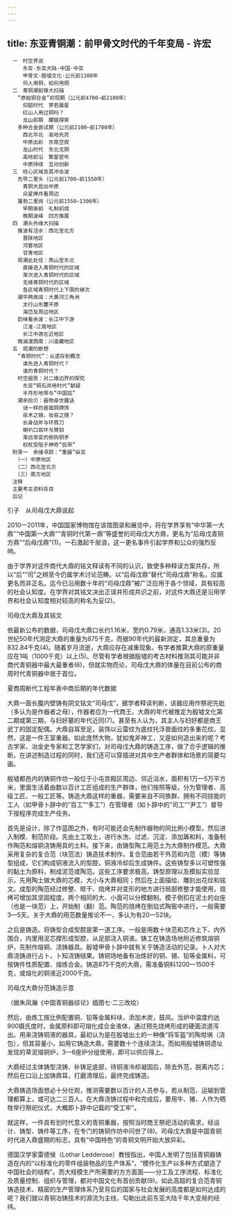 ```yaml
---
---
---
```

title: 东亚青铜潮：前甲骨文时代的千年变局 - 许宏
---


```
　一　时空界说
　　　东亚·东亚大陆·中国·中亚
　　　甲骨文·殷墟文化·公元前1300年
　　　何人用铜，如何用铜
　二　青铜潮前锋大扫描
　　“原始铜合金”初现期（公元前4700—前2100年）
　　　仰韶时代　寥若晨星
　　　红山人用过铜吗？
　　　龙山前期　朦胧探索
　　多种合金尝试期（公元前2100—前1700年）
　　　西北华北　高地先亮
　　　中原出彩　东南空寂
　　　龙山时代　东北无铜
　　　高地前沿　繁星密布
　　　中原持续　互动创新
　三　核心区域及其冲击波
　　先导二里头（公元前1700—前1550年）
　　　青铜大邑出中原
　　　众星捧月看周边
　　蓬勃二里岗（公元前1550—1300年）
　　　早期承前　礼制初成
　　　晚期波峰　四方推展
　四　潮头外缘大扫描
　　推波有活水：西北至北方
　　　晋陕地区
　　　河套地区
　　　甘青地区
　　观潮此处佳：燕山至东北
　　　直接进入青铜时代的区域
　　　渐次进入青铜时代的区域
　　　无缘青铜时代的区域
　　　各区域青铜时代上下限的梯次
　　潮平两岸阔：大黄河三角洲
　　　太行山东麓平原
　　　海岱及周边地区
　　韵味看余波：长江中下游
　　　江淮-江南地区
　　　长江中游左近地区
　　微澜漫西南：川渝藏地区
　五　观潮的断想
　　“青铜时代”：从遗存到概念
　　　谁先进入青铜时代？
　　　谁的青铜时代？
　　时空遐思：对二维边界的探究
　　　东亚“铜石并用时代”献疑
　　　半月形地带与“中国弧”
　　潮余拾贝：器物身世趣话
　　　谜一样的兽面铜牌饰
　　　巫术之镜，妆容之镜？
　　　长身战斧与环首刀
　　　喇叭口耳环与臂钏
　　　渐远渐变的倒钩铜矛
　　　权杖受阻于神奇“弧带”
　附录一　余绪寻踪：“重器”纵览
　　（一）中原地区
　　（二）西北至北方
　　（三）南方地区
　注释
　主要考古资料存目
　后记
```






引子　从司母戊大鼎说起


2010—2011年，中国国家博物馆在该馆图录和展览中，将在学界享有“中华第一大鼎”“中国第一大鼎”“青铜时代第一鼎”等盛誉的司母戊大方鼎，更名为“后母戊青铜方鼎”“后母戊鼎”(1)。一石激起千层浪，这一更名事件引起学界和公众的强烈反响。

由于学界对这件商代大鼎的铭文释读有不同的认识，致使多种释读方案共存，所以“后”“司”之辨至今仍属学术讨论范畴。以“后母戊鼎”替代“司母戊鼎”称名，应属更名而非正名。迄今已沿用数十年的“司母戊鼎”被广泛应用于各个领域，具有较高的社会认知度。在学界对其铭文决出正误并形成共识之前，对这件大鼎还是沿用学界和社会认知度相对较高的称名为妥(2)。

司母戊大鼎及其铭文



依最新公布的数据，司母戊大鼎口长约1.16米，宽约0.79米，通高1.33米(3)。20世纪50年代测定大鼎的重量为875千克，而据90年代的最新测定，其总重量为832.84千克(4)。随着岁月流逝，大鼎应存在减重现象。有学者推算大鼎的原重量应在1吨（1000千克）以上(5)。尽管有学者根据殷墟的考古材料推测其可能并非商代青铜器中最大最重者(6)，但就实物而论，司母戊大鼎的体量在目前公布的商周时代青铜器中居于首位。

夏商周断代工程年表中商后期的年代数据



大鼎一面长腹内壁铸有阴文铭文“司母戊”，据学者释读判断，该器应用作祭祀先妣（多认为是作器者之母），作器者应为一代商王。大鼎的年代被推定为殷墟文化第二期或第三期，与妇好墓的年代近同(7)。甚至有人认为，其主人与妇好都是商王武丁的固定配偶。大鼎自耳至足，装饰以云雷纹为底纹托浮兽面纹的多重花纹。显然，这是一件王室重器。如此庞然大物，犹如鬼斧神工，又是如何造出来的呢？考古学家、冶金史专家和工艺学家们，对司母戊大鼎的铸造工序，做了合乎逻辑的推断。在讲述制造过程的同时，我们还可以穿插进对其中生产者群体和场景的简要勾画。

殷墟都邑内的铸铜作坊一般位于小屯宫殿区周边、邻近洹水，面积有1万—5万平方米，里面生活着由数以百计工匠组成的生产群体，他们按照等级，分为管理者、高级工匠、一般工匠等。铸造大鼎这样的重器，需要来自不同族群、拥有不同技能的工人（如甲骨卜辞中的“百工”“多工”）在管理者（如卜辞中的“司工”“尹工”）督导下按程序完成生产任务。

首先是设计，除了作蓝图之外，有时可能还会先制作器物的同比例小模型。然后进入制模、制范阶段。先由土工取土，进行水洗、过滤、沉淀、添加羼和料，准备制作陶范和熔铜浇铸用具的土料。接下来，由铸型陶工用范土为大鼎制作模范。大鼎采用复杂的复合范（块范法）铸造技术制作。复合范由若干外范和内范（模）等铸型组成，它们构成铜液流入的型腔，铜液冷却后生成铸件。这些铸型多以可塑性强的黏土为原料，制成泥范或陶范。这些工序要求极高。铸型原理以及模拟实验显示，先用陶土做大鼎的芯模，大小与大鼎相同；然后在上面描绘、雕刻出花纹和铭文。成型的陶范经过修整、晾干、焙烤并对变形的地方进行局部修整才能使用，焙烤可增加其坚固程度。两个相同的大、小面可以分模翻制。模子倒扣在泥土的台座（也是一块范）上，开始制（翻）范。陶范的焙烤在倒焰式陶窑中进行，一般需要3—5天。关于大鼎的用范数量推论不一，多认为有20—52块。

之后是铸造。将铸型合成型腔是第一道工序。一般是用数十块范和芯作上下、内外围合，内里用泥芯撑形成型腔，从足部浇入铜液。铸工在铸造场地附近修筑熔铜炉，先制作熔铜、浇铸器具。殷墟甲骨卜辞中就有关于铸造活动的记录。卜人对大鼎浇铸进行占卜，卜知浇铸结果。铸铜场地备有冶炼好的铜、锡、铅等金属料，可按铸件性质配置、熔炼合金。铸造875千克的大鼎，需准备铜料1200—1500千克，或熔化的铜液近2000千克。

司母戊大鼎分范铸造示意

（据朱凤瀚《中国青铜器综论》插图七·二三改绘）



然后，由炼工按比例配置铜、铅等金属料块，添加木炭，鼓风。当炉中温度约达900摄氏度时，金属原料即可熔化成合金液体，通过预先烧烤形成的硬面流道泻出。用来浇铸铜液的器具，最初认为是在殷墟出土的一种像“将军盔”的陶坩埚（浇包），但其容量小，如用它铸造大鼎，需要数十个连续浇注。而如用殷墟铸铜遗址发现的草泥熔铜炉，3—6座炉分组使用，即可以供应得上。

大鼎经过主体铸型浇铸、补铸足底部，待铜液冷却凝固后，除去外范，脱离内芯；然后在口沿上加铸鼎耳，打磨清理后，最终完成铸造。

大鼎铸造场面想必十分壮观，推测需要数以百计的人员参与，若从制范、运输到管理都算上，或可达二三百人。在大鼎浇铸过程中和完成后，要用牛、猪、人作为牺牲举行祭祀仪式，大概即卜辞中记载的“受工牢”。

就这样，一件具有划时代意义的青铜重器，按照当时商王祭祀活动的需求，经设计、铸型、铸件等工序，在专门的铸铜作坊中问世了(8)。司母戊大鼎是中国青铜时代进入鼎盛期的标志，具有“中国特色”的青铜文明开始大放异彩。

德国汉学家雷德侯（Lothar Ledderose）教授指出，中国人发明了包括青铜器铸造在内的“以标准化的零件组装物品的生产体系”，“模件化生产以多种方式塑造了中国社会的结构”。而大规模生产所需要的方方面面——分工及工序流程、标准化及质量控制、组织与管理，都对中国文化有首创贡献(9)。如此高超的复合范青铜铸造技术、精密的生产管理体系乃至背后的国家与社会发展的高度都是如何达成的呢？我们就以青铜冶铸技术的源流为主线，勾勒出此前东亚大陆千年大变局的经纬。